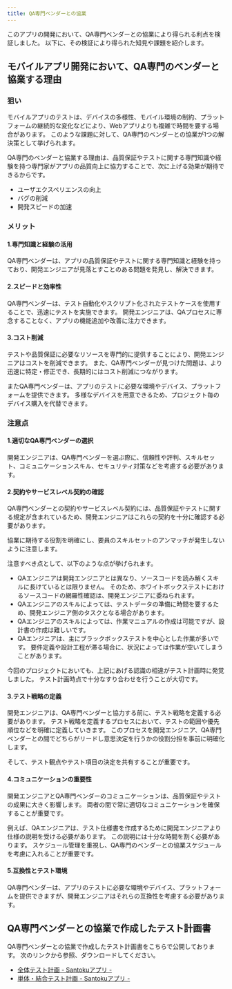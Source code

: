 ```yaml
---
title: QA専門ベンダーとの協業
---
```


このアプリの開発において、QA専門ベンダーとの協業により得られる利点を検証しました。
以下に、その検証により得られた知見や課題を紹介します。

## モバイルアプリ開発において、QA専門のベンダーと協業する理由

### 狙い

モバイルアプリのテストは、デバイスの多様性、モバイル環境の制約、プラットフォームの継続的な変化などにより、Webアプリよりも複雑で時間を要する場合があります。
このような課題に対して、QA専門のベンダーとの協業が1つの解決策として挙げられます。

QA専門のベンダーと協業する理由は、品質保証やテストに関する専門知識や経験を持つ専門家がアプリの品質向上に協力することで、次に上げる効果が期待できるからです。

- ユーザエクスペリエンスの向上
- バグの削減
- 開発スピードの加速

### メリット

#### 1.専門知識と経験の活用

QA専門ベンダーは、アプリの品質保証やテストに関する専門知識と経験を持っており、開発エンジニアが見落とすことのある問題を発見し、解決できます。

#### 2.スピードと効率性

QA専門ベンダーは、テスト自動化やスクリプト化されたテストケースを使用することで、迅速にテストを実施できます。
開発エンジニアは、QAプロセスに専念することなく、アプリの機能追加や改善に注力できます。

#### 3.コスト削減

テストや品質保証に必要なリソースを専門的に提供することにより、開発エンジニアはコストを削減できます。
また、QA専門ベンダーが見つけた問題は、より迅速に特定・修正でき、長期的にはコスト削減につながります。

またQA専門ベンダーは、アプリのテストに必要な環境やデバイス、プラットフォームを提供できます。
多様なデバイスを用意できるため、プロジェクト毎のデバイス購入を代替できます。

### 注意点

#### 1.適切なQA専門ベンダーの選択

開発エンジニアは、QA専門ベンダーを選ぶ際に、信頼性や評判、スキルセット、コミュニケーションスキル、セキュリティ対策などを考慮する必要があります。

#### 2.契約やサービスレベル契約の確認

QA専門ベンダーとの契約やサービスレベル契約には、品質保証やテストに関する規定が含まれているため、開発エンジニアはこれらの契約を十分に確認する必要があります。

協業に期待する役割を明確にし、要員のスキルセットのアンマッチが発生しないように注意します。

注意すべき点として、以下のような点が挙げられます。

- QAエンジニアは開発エンジニアとは異なり、ソースコードを読み解くスキルに長けているとは限りません。
そのため、ホワイトボックステストにおけるソースコードの網羅性確認は、開発エンジニアに委ねられます。
- QAエンジニアのスキルによっては、テストデータの準備に時間を要するため、開発エンジニア側のタスクとなる場合があります。
- QAエンジニアのスキルによっては、作業マニュアルの作成は可能ですが、設計書の作成は難しいです。
- QAエンジニアは、主にブラックボックステストを中心とした作業が多いです。
要件定義や設計工程が滞る場合に、状況によっては作業が空いてしまうことがあります。

今回のプロジェクトにおいても、上記にあげる認識の相違がテスト計画時に発覚しました。
テスト計画時点で十分なすり合わせを行うことが大切です。

#### 3.テスト戦略の定義

開発エンジニアは、QA専門ベンダーと協力する前に、テスト戦略を定義する必要があります。
テスト戦略を定義するプロセスにおいて、テストの範囲や優先順位などを明確に定義していきます。
このプロセスを開発エンジニア、QA専門ベンダーとの間でどちらがリードし意思決定を行うかの役割分担を事前に明確化します。

そして、テスト観点やテスト項目の決定を共有することが重要です。

#### 4.コミュニケーションの重要性

開発エンジニアとQA専門ベンダーのコミュニケーションは、品質保証やテストの成果に大きく影響します。
両者の間で常に適切なコミュニケーションを確保することが重要です。

例えば、QAエンジニアは、テスト仕様書を作成するために開発エンジニアより仕様の説明を受ける必要があります。
この説明には十分な時間を割く必要があります。
スケジュール管理を重視し、QA専門のベンダーとの協業スケジュールを考慮に入れることが重要です。

#### 5.互換性とテスト環境

QA専門ベンダーは、アプリのテストに必要な環境やデバイス、プラットフォームを提供できますが、開発エンジニアはそれらの互換性を考慮する必要があります。

## QA専門ベンダーとの協業で作成したテスト計画書

QA専門ベンダーとの協業で作成したテスト計画書をこちらで公開しております。
次のリンクから参照、ダウンロードしてください。

- [全体テスト計画 - Santokuアプリ -](https://fintan.jp/wp-content/uploads/2022/03/testing-type-catalog.xlsx)
- [単体・結合テスト計画 - Santokuアプリ -](https://fintan.jp/wp-content/uploads/2022/03/testing-type-catalog.xlsx)
